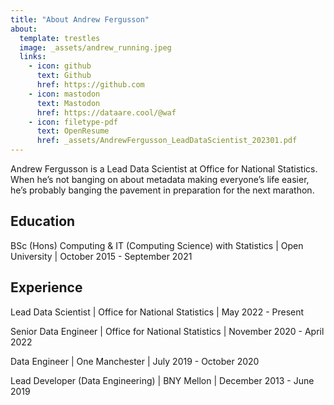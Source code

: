 ```yaml
---
title: "About Andrew Fergusson"
about:
  template: trestles
  image: _assets/andrew_running.jpeg
  links:
    - icon: github
      text: Github
      href: https://github.com
    - icon: mastodon
      text: Mastodon
      href: https://dataare.cool/@waf
    - icon: filetype-pdf
      text: OpenResume
      href: _assets/AndrewFergusson_LeadDataScientist_202301.pdf
---
```


Andrew Fergusson is a Lead Data Scientist at Office for National Statistics. When he's not banging on about metadata making everyone's life easier, he's probably banging the pavement in preparation for the next marathon.

## Education

BSc (Hons) Computing & IT (Computing Science) with Statistics | Open University | October 2015 - September 2021

## Experience

Lead Data Scientist | Office for National Statistics | May 2022 - Present

Senior Data Engineer | Office for National Statistics | November 2020 - April 2022

Data Engineer | One Manchester | July 2019 - October 2020

Lead Developer (Data Engineering) | BNY Mellon | December 2013 - June 2019
